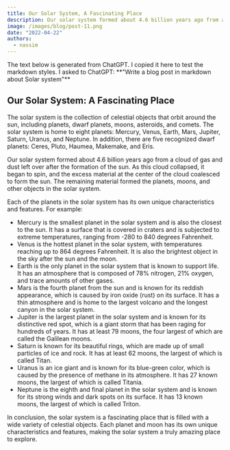 ```yaml
---
title: Our Solar System, A Fascinating Place
description: Our solar system formed about 4.6 billion years ago from a cloud of gas and dust left over.
image: /images/blog/post-11.png
date: "2022-04-22"
authors:
  - nassim
---
```


<Callout>
  The text below is generated from ChatGPT. I copied it here to test the
  markdown styles. I asked to ChatGPT: **"Write a blog post in markdown about
  Solar system"**
</Callout>

## Our Solar System: A Fascinating Place

The solar system is the collection of celestial objects that orbit around the sun, including planets, dwarf planets, moons, asteroids, and comets. The solar system is home to eight planets: Mercury, Venus, Earth, Mars, Jupiter, Saturn, Uranus, and Neptune. In addition, there are five recognized dwarf planets: Ceres, Pluto, Haumea, Makemake, and Eris.

Our solar system formed about 4.6 billion years ago from a cloud of gas and dust left over after the formation of the sun. As this cloud collapsed, it began to spin, and the excess material at the center of the cloud coalesced to form the sun. The remaining material formed the planets, moons, and other objects in the solar system.

Each of the planets in the solar system has its own unique characteristics and features. For example:

- Mercury is the smallest planet in the solar system and is also the closest to the sun. It has a surface that is covered in craters and is subjected to extreme temperatures, ranging from -280 to 840 degrees Fahrenheit.
- Venus is the hottest planet in the solar system, with temperatures reaching up to 864 degrees Fahrenheit. It is also the brightest object in the sky after the sun and the moon.
- Earth is the only planet in the solar system that is known to support life. It has an atmosphere that is composed of 78% nitrogen, 21% oxygen, and trace amounts of other gases.
- Mars is the fourth planet from the sun and is known for its reddish appearance, which is caused by iron oxide (rust) on its surface. It has a thin atmosphere and is home to the largest volcano and the longest canyon in the solar system.
- Jupiter is the largest planet in the solar system and is known for its distinctive red spot, which is a giant storm that has been raging for hundreds of years. It has at least 79 moons, the four largest of which are called the Galilean moons.
- Saturn is known for its beautiful rings, which are made up of small particles of ice and rock. It has at least 62 moons, the largest of which is called Titan.
- Uranus is an ice giant and is known for its blue-green color, which is caused by the presence of methane in its atmosphere. It has 27 known moons, the largest of which is called Titania.
- Neptune is the eighth and final planet in the solar system and is known for its strong winds and dark spots on its surface. It has 13 known moons, the largest of which is called Triton.

In conclusion, the solar system is a fascinating place that is filled with a wide variety of celestial objects. Each planet and moon has its own unique characteristics and features, making the solar system a truly amazing place to explore.
